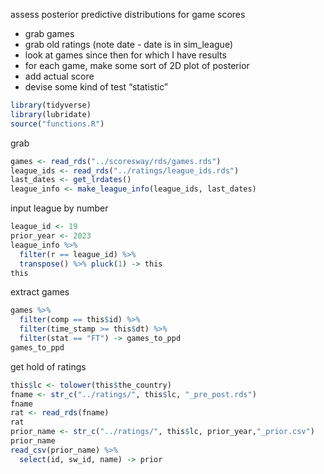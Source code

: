 assess posterior predictive distributions for game scores

- grab games
- grab old ratings (note date - date is in sim_league)
- look at games since then for which I have results
- for each game, make some sort of 2D plot of posterior
- add actual score
- devise some kind of test "statistic"


```r
library(tidyverse)
library(lubridate)
source("functions.R")
```

grab

```r
games <- read_rds("../scoresway/rds/games.rds")
league_ids <- read_rds("../ratings/league_ids.rds")
last_dates <- get_lrdates()
league_info <- make_league_info(league_ids, last_dates)
```

input league by number

```r
league_id <- 19
prior_year <- 2023
league_info %>% 
  filter(r == league_id) %>% 
  transpose() %>% pluck(1) -> this
this
```

extract games

```r
games %>% 
  filter(comp == this$id) %>% 
  filter(time_stamp >= this$dt) %>% 
  filter(stat == "FT") -> games_to_ppd
games_to_ppd
```

get hold of ratings

```r
this$lc <- tolower(this$the_country)
fname <- str_c("../ratings/", this$lc, "_pre_post.rds")
fname
rat <- read_rds(fname)
rat
prior_name <- str_c("../ratings/", this$lc, prior_year,"_prior.csv")
prior_name
read_csv(prior_name) %>% 
  select(id, sw_id, name) -> prior
```

